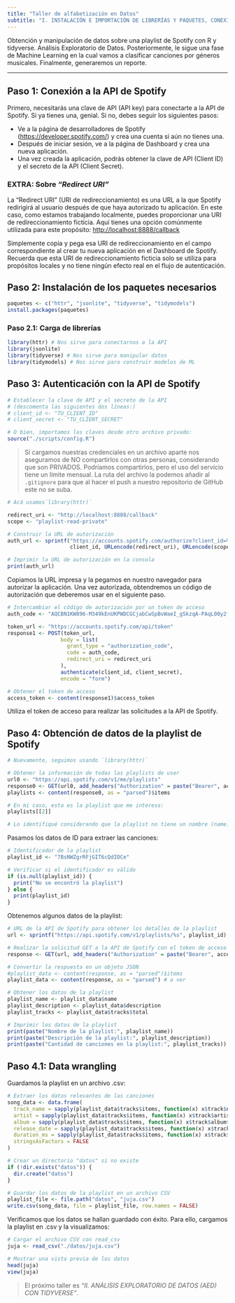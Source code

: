 ```yaml
---
title: "Taller de alfabetización en Datos"
subtitle: "I. INSTALACIÓN E IMPORTACIÓN DE LIBRERÍAS Y PAQUETES, CONEXIÓN A LA API, OBTENCIÓN DE CREDENCIALES Y DATA WRANGLING"
---
```


Obtención y manipulación de datos sobre una playlist de Spotify con R y tidyverse. Análisis Exploratorio de Datos. Posteriormente, le sigue una fase de Machine Learning en la cual vamos a clasificar canciones por géneros musicales. Finalmente, generaremos un reporte.

******

## Paso 1: Conexión a la API de Spotify

Primero, necesitarás una clave de API (API key) para conectarte a la API de Spotify. Si ya tienes una, genial. Si no, debes seguir los siguientes pasos:

- Ve a la página de desarrolladores de Spotify (<https://developer.spotify.com/>) y crea una cuenta si aún no tienes una.
- Después de iniciar sesión, ve a la página de Dashboard y crea una nueva aplicación.
- Una vez creada la aplicación, podrás obtener la clave de API (Client ID) y el secreto de la API (Client Secret).

### EXTRA: Sobre _"Redirect URI"_

La "Redirect URI" (URI de redireccionamiento) es una URL a la que Spotify redirigirá al usuario después de que haya autorizado tu aplicación. En este caso, como estamos trabajando localmente, puedes proporcionar una URI de redireccionamiento ficticia. Aquí tienes una opción comúnmente utilizada para este propósito: <http://localhost:8888/callback>

Simplemente copia y pega esa URI de redireccionamiento en el campo correspondiente al crear tu nueva aplicación en el Dashboard de Spotify. Recuerda que esta URI de redireccionamiento ficticia solo se utiliza para propósitos locales y no tiene ningún efecto real en el flujo de autenticación.

## Paso 2: Instalación de los paquetes necesarios

```r
paquetes <- c("httr", "jsonlite", "tidyverse", "tidymodels")
install.packages(paquetes)
```

### Paso 2.1: Carga de librerías

```r
library(httr) # Nos sirve para conectarnos a la API
library(jsonlite)
library(tidyverse) # Nos sirve para manipular datos
library(tidymodels) # Nos sirve para construir modelos de ML
```

## Paso 3: Autenticación con la API de Spotify

```r
# Establecer la clave de API y el secreto de la API
# (descomenta las siguientes dos líneas:)
# client_id <- "TU_CLIENT_ID"
# client_secret <- "TU_CLIENT_SECRET"

# O bien, importamos las claves desde otro archivo privado:
source("./scripts/config.R")
```

> Si cargamos nuestras credenciales en un archivo aparte nos aseguramos de NO compartirlos con otras personas, considerando que son PRIVADOS. Podríamos compartirlos, pero el uso del servicio tiene un límite mensual. La ruta del archivo la podemos añadir al `.gitignore` para que al hacer el push a nuestro repositorio de GitHub este no se suba.

```r
# Acá usamos`library(httr)`

redirect_uri <- "http://localhost:8888/callback"
scope <- "playlist-read-private"

# Construir la URL de autorización
auth_url <- sprintf("https://accounts.spotify.com/authorize?client_id=%s&response_type=code&redirect_uri=%s&scope=%s",
                    client_id, URLencode(redirect_uri), URLencode(scope))

# Imprimir la URL de autorización en la consola
print(auth_url)
```

Copiamos la URL impresa y la pegamos en nuestro navegador para autorizar la aplicación. Una vez autorizada, obtendremos un código de autorización que deberemos usar en el siguiente paso.

```r
# Intercambiar el código de autorización por un token de acceso
auth_code <- "AQCBN1KW896-M349kEnUKPWDCGCjabCwSpBvWaeI_gSkzqA-PAqL00y2f0n7GcvojLem2endvxtXsD81fR1F3o3-Ik1HuA6ZvFsWqBjfwgEJErGM8bzZE2ylwf8g6ekz75ppfXNCCO0DQLQc5YhN39lQEjPFD_RGJ9K6yPCrJP2H8MGxoG5NDXcMQh9acJAWoNgWjwOPx_kZ" # Este es un ejemplo. Cambia en cada autorización

token_url <- "https://accounts.spotify.com/api/token"
response1 <- POST(token_url,
                 body = list(
                   grant_type = "authorization_code",
                   code = auth_code,
                   redirect_uri = redirect_uri
                 ),
                 authenticate(client_id, client_secret),
                 encode = "form")

# Obtener el token de acceso
access_token <- content(response1)$access_token
```

Utiliza el token de acceso para realizar las solicitudes a la API de Spotify.

## Paso 4: Obtención de datos de la playlist de Spotify

```r
# Nuevamente, seguimos usando `library(httr)`

# Obtener la información de todas las playlists de user
url0 <- "https://api.spotify.com/v1/me/playlists"
response0 <- GET(url0, add_headers("Authorization" = paste("Bearer", access_token, sep = " ")))
playlists <- content(response0, as = "parsed")$items

# En mi caso, esta es la playlist que me interesa:
playlists[[2]]

# Lo identifiqué considerando que la playlist no tiene un nombre (name) ni una descripción (description) especificados
```

Pasamos los datos de ID para extraer las canciones:

```r
# Identificador de la playlist
playlist_id <- "7BsNWZgrRFjGIT6cQdIOCe"

# Verificar si el identificador es válido
if (is.null(playlist_id)) {
  print("No se encontró la playlist")
} else {
  print(playlist_id)
}
```

Obtenemos algunos datos de la playlist: 

```r
# URL de la API de Spotify para obtener los detalles de la playlist
url <- sprintf("https://api.spotify.com/v1/playlists/%s", playlist_id)

# Realizar la solicitud GET a la API de Spotify con el token de acceso
response <- GET(url, add_headers("Authorization" = paste("Bearer", access_token, sep = " ")))

# Convertir la respuesta en un objeto JSON
#playlist_data <- content(response, as = "parsed")$items
playlist_data <- content(response, as = "parsed") # a ver

# Obtener los datos de la playlist
playlist_name <- playlist_data$name
playlist_description <- playlist_data$description
playlist_tracks <- playlist_data$tracks$total

# Imprimir los datos de la playlist
print(paste("Nombre de la playlist:", playlist_name))
print(paste("Descripción de la playlist:", playlist_description))
print(paste("Cantidad de canciones en la playlist:", playlist_tracks))
```

## Paso 4.1: Data wrangling

Guardamos la playlist en un archivo .csv:

```r
# Extraer los datos relevantes de las canciones
song_data <- data.frame(
  track_name = sapply(playlist_data$tracks$items, function(x) x$track$name),
  artist = sapply(playlist_data$tracks$items, function(x) x$track$artists[[1]]$name),
  album = sapply(playlist_data$tracks$items, function(x) x$track$album$name),
  release_date = sapply(playlist_data$tracks$items, function(x) x$track$album$release_date),
  duration_ms = sapply(playlist_data$tracks$items, function(x) x$track$duration_ms),
  stringsAsFactors = FALSE
)

# Crear un directorio "datos" si no existe
if (!dir.exists("datos")) {
  dir.create("datos")
}

# Guardar los datos de la playlist en un archivo CSV
playlist_file <- file.path("datos", "juja.csv")
write.csv(song_data, file = playlist_file, row.names = FALSE)
```

Verificamos que los datos se hallan guardado con éxito. Para ello, cargamos la playlist en .csv y la visualizamos:

```r
# Cargar el archivo CSV con read_csv
juja <- read_csv("./datos/juja.csv")

# Mostrar una vista previa de los datos
head(juja)
view(juja)
```

> El próximo taller es _"II. ANÁLISIS EXPLORATORIO DE DATOS (AED) CON TIDYVERSE"_.

